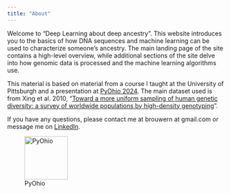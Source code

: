 ```yaml
---
title: "About"
---
```


Welcome to "Deep Learning about deep ancestry".  This website introduces you to the basics of how DNA sequences and machine learning can be used to characterize someone's ancestry.  The main landing page of the site contains a high-level overview, while additional sections of the site delve into how genomic data is processed and the machine learning algorithms use.

This material is based on material from a course I taught at the University of Pittsburgh and a presentation at [PyOhio 2024](https://www.pyohio.org/2024/program/talks/23-python-and-me-using-machine-learning-in-python-to-analyze/). The main dataset used is from Xing et al. 2010, "[Toward a more uniform sampling of human genetic diversity: a survey of worldwide populations by high-density genotyping](https://www.sciencedirect.com/science/article/pii/S0888754310001552)".

If you have any questions, please contact me at brouwern at gmail.com or message me on [LinkedIn](https://www.linkedin.com/in/nathan-brouwer-phd-97100980/).

![PyOhio](pyohiologo.png){width=100}
